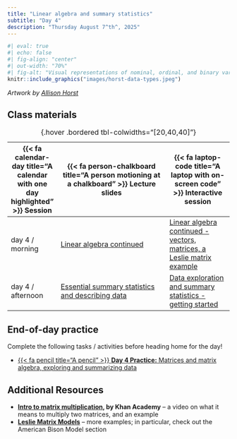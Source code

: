 ```yaml
---
title: "Linear algebra and summary statistics"
subtitle: "Day 4"
description: "Thursday August 7^th^, 2025"
---
```


```r
#| eval: true
#| echo: false
#| fig-align: "center"
#| out-width: "70%"
#| fig-alt: "Visual representations of nominal, ordinal, and binary variables. Left: Nominal (ordered descriptions) with illustrations below of a turtle, snail, and butterfly. Center: Ordinal (ordered descriptions) with illustrations below of three bees - one looks unhappy (saying 'I am unhappy'), one looks ok (saying 'I am OK'), and one looks very happy (saying 'I am awesome!'). Right: Binary (only 2 mutually exclusive outcomes), with below a T-rex saying 'I am extinct' and a shark saying 'HA.'"
knitr::include_graphics("images/horst-data-types.jpeg")
```

:::{.gray-text .center-text}
*Artwork by [Allison Horst](https://allisonhorst.com/)*
:::

## Class materials

| {{< fa calendar-day title="A calendar with one day highlighted" >}} Session  | {{< fa person-chalkboard title="A person motioning at a chalkboard" >}} Lecture slides  |  {{< fa laptop-code title="A laptop with on-screen code" >}} Interactive session |
|-------------------|-----------------------------------------------------------------------------------------------------------------------------------------------------|----------------------------------------------------------------------------------|
| day 4 / morning   | [Linear algebra continued](slides/day4.1-slides.qmd){target="_blank"} | [Linear algebra continued - vectors, matrices, a Leslie matrix example](interactive-sessions/interactive-session-4a.qmd) |
| day 4 / afternoon | [Essential summary statistics and describing data](slides/day4.2-slides.qmd){target="_blank"} | [Data exploration and summary statistics - getting started](interactive-sessions/interactive-session-4b.qmd) |
: {.hover .bordered tbl-colwidths="[20,40,40]"} 

## End-of-day practice

Complete the following tasks / activities before heading home for the day!

- [{{< fa pencil title="A pencil" >}} **Day 4 Practice:** Matrices and matrix algebra, exploring and summarizing data](eod-practice/eod-day4.qmd)

## Additional Resources

- **[Intro to matrix multiplication](https://www.khanacademy.org/math/precalculus/x9e81a4f98389efdf:matrices/x9e81a4f98389efdf:multiplying-matrices-by-matrices/v/matrix-multiplication-intro), by Khan Academy** -- a video on what it means to multiply two matrices, and an example
- **[Leslie Matrix Models](https://web.math.utk.edu/~heather/lecture17.pdf)** -- more examples; in particular, check out the American Bison Model section